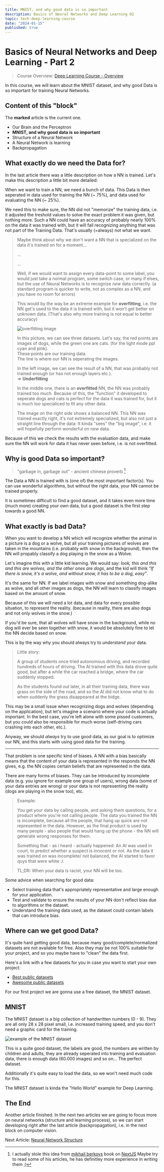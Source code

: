 ```yaml
---
title: MNIST, and why good data is so important
description: Basics of Neural Networks and Deep Learning 02
topic: tech-deep-learning-course
date: "2024-01-15"
published: true
---
```


# Basics of Neural Networks and Deep Learning - Part 2

> Course Overview: [Deep Learning Course - Overview](/blog/deep-learning-course)

In this course, we will learn about the MNIST dataset, 
and why good Data is so important for training Neural Networks.

## Content of this "block"
The **marked** article is the current one.

- Our Brain and the Perceptron
- **MNIST, and why good data is so important**
- Structure of a Neural Network
- A Neural Network is learning
- Backpropagation

## What exactly do we need the Data for?

In the last article there was a little description on how a NN is trained. 
Let's make this description a little bit more detailed:

When we want to train a NN, we need a bunch of data. 
This Data is then seperated in data used for training the NN (~ 75%), and data used for evaluating the NN (~ 25%).

We need this to make sure, the NN did not "memorize" the training data, 
i.e. it adjusted the treshold values to solve the exact problem it was given, but nothing more.
Such a NN could have an accuracy of probably nearly 100% on the data it was trained with, 
but it will fail recognizing anything that was not part of the Training Data.
That's usually (=always) not what we want.

> Maybe think about why we don't want a NN that is specialized on the data it's trained on for a moment...
>
> ...
>
> ...
>
> Well, if we would want to assign every data-point to some label, 
> you would just take a normal program, some switch case, or many if elses, 
> but the use of Neural Networks is to recognize *new* data correctly.
> (a standard program is quicker to write, not as complex as a NN, and you have no room for errors)

> This would by the way be an extreme example for **overfitting**, i.e. the NN get's used to the data it is trained with, 
> but it won't get better on unknown data. (That's also why more training is not equal to better accuracy)
>
> ![overfitting image](/blog-images/overfitting.png)
>
> In this picture, we can see three datasets.
> Let's say, the red points are images of dogs, while the green one are cats.
> (for the light mode ppl cyan and pink).  
> These points are our training data.  
> The line is where our NN is seperating the images.
>
> In the left image, we can see the result of a NN, 
> that was probably not trained enough (or has not enough layers etc.).  
> => **Underfitting**
>
> In the middle one, there is an **overfitted** NN,
> the NN was probably trained too much. 
> Because of this, the "function" it developed to seperate dogs and cats
> is perfect for the data it was trained for, 
> but it is much too specialiced to fit any other data.
>
> The image on the right side shows a balanced NN.
> This NN was trained exactly right, it's not extremely specialized,
> but also not just a straight line through the data: It kinda "sees" the "big image",
> i.e. it will hopefully perform wonderful on new data.

Because of this we check the results with the evaluation data, 
and make sure the NN will work for data it has never seen before,
i.e. is not overfitted.


## Why is good Data so important?

> "garbage in, garbage out" - ancient chinese proverb [^1]

The Data a NN is trained with is (one of) the most important factor(s).
You can use wonderful algorithms, but without the right data, your NN cannot be trained properly.

It is sometimes difficult to find a good dataset, and it takes even more time (much more) creating your own data,
but a good dataset is the first step towards a good NN.


## What exactly is bad Data?

When you want to develop a NN 
which will recognize whether the animal in a picture is a dog or a wolve, 
but all your training pictures of wolves are taken in the mountains (i.e. probably with snow in the background), 
then the NN will propably classify a dog playing in the snow as a Wolve.

Let's imagine this with a little kid learning. We would say: 
*look, this and this and this are wolves, and the other ones are dogs*, 
and the kid will think *"If there is snow, it's a wolve, and without snow, it has to be a dog, easy"*.

It's the same for NN. If we label images with snow and something dog-alike as wolve, and all other images as dogs,
the NN will learn to classify images based on the amount of snow. 

Because of this we will need a lot data, and data for every possible situation, to represent the reality.
(because in reality, there are also dogs and not only wolves in the snow.)

If you'd be sure, that all wolves will have snow in the background, while no dog will ever be seen together with snow,
it would be absolutely fine to let the NN decide based on snow.

This is by the way why you should always try to *understand* your data.

> Little story:
>
> A group of students once tried autonomous driving, and recorded hundreds of hours of driving.
> The AI trained with this data drove quite good, but after a while the car reached a bridge, where the car suddenly stopped.
>
> As the students found out later, in all their training data, there was grass on the side of the road,
> and so the AI did not know what to do when suddenly the grass disappeared at the bidge.

This may be a small issue when recognizing dogs and wolves (depending on the application), 
but let's imagine a scenario where your code is actually important.
In the best case, you're left alone with some pissed customers, 
but you could also be responsible for much worse (self-driving cars crashing into each other, etc.).

Anyway, we should *always* try to use good data, 
as our goal is to optimize our NN, 
and this starts with using good data for the training.

---

That problem is one specific kind of biases. A NN with a bias basically means that the content of your data is represented in the responds the NN gives, 
e.g. the NN copies certain beliefs that are represented in the data. 

There are many forms of biases. 
They can be introduced by incomplete data (e.g. you ignore for example one group of users),
wrong data (some of your data entries are wrong) or your data is not representing the reality (dogs are playing in the snow too), etc.

> Example: 
>
> You get your data by calling people, and asking them questions, for a product where you're not calling people.
> The data you trained the NN is incomplete, because all the people, that hang up quick are not represented in the data.
> However, as the final product is used by many people - also people that would hang up the phone - 
> the NN will generate wrong responses for them.
>
> Something that - as i heard - actually happened:
> An AI was used in court, to predict whether a suspect is innocent or not.
> As the data it was trained on was incomplete/ not balanced, the AI started to favor quys that were white :/.
>
> TL;DR: When your data is racist, your NN will be too.

Some advice when searching for good data:

- Select training data that's appropriately representative and large enough for your application.
- Test and validate to ensure the results of your NN don't reflect bias due to algorithms or the dataset.
- Understand the training data used, as the dataset could contain labels that can introduce bias.


## Where can we get good Data?

It's quite hard getting good data, because many good/complete/normalized datasets are not available for free.
Also they may be not 100% suitable for your project, and so you maybe have to "clean" the data first.

Here's a link with a few datasets for you in case you want to start your own project: 
- [Best public datasets](https://www.altexsoft.com/blog/best-public-machine-learning-datasets/)
- [Awesome public datasets](https://github.com/awesomedata/awesome-public-datasets)

For our first project we are gonna use a free dataset, the MNIST dataset.


## MNIST

The MNIST dataset is a big collection of handwritten numbers (0 - 9). 
They are all only 28 x 28 pixel small, i.e. increased training speed, and you don't need a graphic card for the training.

![example of the MNIST dataset](/blog-images/mnist-example.png)

This is a quite good dataset, the labels are good, the numbers are written by children and adults, 
they are already seperated into training and evaluation data, there is enough data (60.000 images) and so on... The perfect dataset.

Additionally it's quite easy to load the data, so we won't need much code for this.

The MNIST dataset is kinda the "Hello World" example for Deep Learning.

## The End

Another article finished. In the next two articles we are going to focus more on neural networks 
(structure and learning process), so we can start developing right after the last article (backpropagation), 
i.e. in the next block on computer vision.

Next Article: [Neural Network Structure](/blog/neural-network-structure)


[^1]: I actually stole this idea from [mikhail berkovs](https://github.com/uhasker/) book on [NextJS](https://uhasker.github.io/getting-things-done-in-next-js/) Maybe try to read some of his articles, he has definitley more experience in writing them ;)